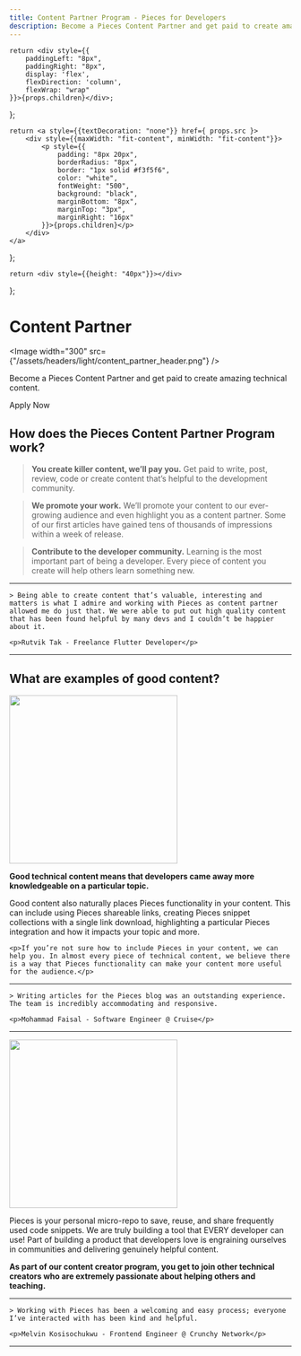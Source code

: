```yaml
---
title: Content Partner Program - Pieces for Developers
description: Become a Pieces Content Partner and get paid to create amazing technical content and be featured on our blog and social platforms. Apply today.
---
```


    return <div style={{
        paddingLeft: "8px",
        paddingRight: "8px",
        display: 'flex',
        flexDirection: 'column',
        flexWrap: "wrap"
    }}>{props.children}</div>;
};

    return <a style={{textDecoration: "none"}} href={ props.src }>
        <div style={{maxWidth: "fit-content", minWidth: "fit-content"}}>
            <p style={{
                padding: "8px 20px",
                borderRadius: "8px",
                border: "1px solid #f3f5f6",
                color: "white",
                fontWeight: "500",
                background: "black",
                marginBottom: "8px",
                marginTop: "3px",
                marginRight: "16px"
            }}>{props.children}</p>
        </div>
    </a>
};

    return <div style={{height: "40px"}}></div>
};

<link rel="canonical" href="https://code.pieces.app/content-partner" />

# Content Partner

<Image width="300" src={"/assets/headers/light/content_partner_header.png"} />
<p>Become a Pieces Content Partner and get paid to create amazing technical content.</p>

<InstallButton src="https://getpieces.typeform.com/to/pbYY5OPO">Apply Now</InstallButton>

## How does the Pieces Content Partner Program work?

> **You create killer content, we’ll pay you.** Get paid to write, post, review, code or create content that’s helpful to the development community.

> **We promote your work.** We’ll promote your content to our ever-growing audience and even highlight you as a content partner.  Some of our first articles have gained tens of thousands of impressions within a week of release.

> **Contribute to the developer community.** Learning is the most important part of being a developer. Every piece of content you create will help others learn something new.

---

<div style={{ padding: "10px 20px" }}>

    > Being able to create content that’s valuable, interesting and matters is what I admire and working with Pieces as content partner allowed me do just that. We were able to put out high quality content that has been found helpful by many devs and I couldn’t be happier about it.

    <p>Rutvik Tak - Freelance Flutter Developer</p>
</div>

---

## What are examples of good content?

<div style={{ padding: "20px 10px", textAlign: "center"}}>
    <Image width="300" src={"/assets/graphics/partner-program/content_partner_examples.png"} />
    <p><strong>Good technical content means that developers came away more knowledgeable on a particular topic.</strong></p>
    <p>Good content also naturally places Pieces functionality in your content. This can include using Pieces shareable links, creating Pieces snippet collections with a single link download, highlighting a particular Pieces integration and how it impacts your topic and more.</p>

    <p>If you’re not sure how to include Pieces in your content, we can help you. In almost every piece of technical content, we believe there is a way that Pieces functionality can make your content more useful for the audience.</p>
</div>

---

<div style={{ padding: "10px 20px" }}>

    > Writing articles for the Pieces blog was an outstanding experience. The team is incredibly accommodating and responsive.

    <p>Mohammad Faisal - Software Engineer @ Cruise</p>
</div>

---

<div style={{ padding: "20px 10px", textAlign: "center"}}>
    <Image width="300" src={"/assets/graphics/partner-program/content_partner_why_pieces.png"} />
    <p>Pieces is your personal micro-repo to save, reuse, and share frequently used code snippets. We are truly building a tool that EVERY developer can use! Part of building a product that developers love is engraining ourselves in communities and delivering genuinely helpful content.</p>
    <p><strong>As part of our content creator program, you get to join other technical creators who are extremely passionate about helping others and teaching.</strong></p>
</div>

---

<div style={{ padding: "10px 20px" }}>

    > Working with Pieces has been a welcoming and easy process; everyone I’ve interacted with has been kind and helpful.

    <p>Melvin Kosisochukwu - Frontend Engineer @ Crunchy Network</p>
</div>

---